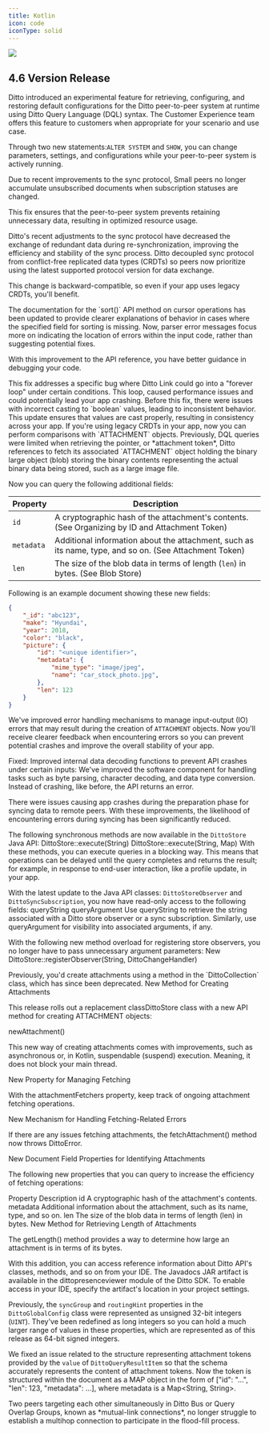 ```yaml
---
title: Kotlin
icon: code
iconType: solid
---
```


<Frame>
  <img src="/images/v4.7/release-2.webp"/>
</Frame>

## 4.6 Version Release
<Accordion title="Added: Support for runtime configuration using DQL">
  Ditto introduced an experimental feature for retrieving, configuring, and restoring default configurations for the Ditto peer-to-peer system at runtime using Ditto Query Language (DQL) syntax.


<Info>
  The Customer Experience team offers this feature to customers when appropriate for your scenario and use case.
</Info>


  Through two new statements:`ALTER SYSTEM` and `SHOW`, you can change parameters, settings, and configurations while your peer-to-peer system is actively running.
</Accordion>

<Accordion title="Fixed: Accumulation of unsubscribed documents">
  Due to recent improvements to the sync protocol, Small peers no longer accumulate unsubscribed documents when subscription statuses are changed.

  This fix ensures that the peer-to-peer system prevents retaining unnecessary data, resulting in optimized resource usage.
</Accordion>

<Accordion title="Changed: Sync protocol to streamline the sync process">
  Ditto's recent adjustments to the sync protocol have decreased the exchange of redundant data during re-synchronization, improving the efficiency and stability of the sync process.
</Accordion>

<Accordion title="Changed: Sync protocol so peers use the latest version">
  Ditto decoupled sync protocol from conflict-free replicated data types (CRDTs) so peers now prioritize using the latest supported protocol version for data exchange.

  This change is backward-compatible, so even if your app uses legacy CRDTs, you'll benefit.&#x20;
</Accordion>

<Accordion title="Improved: API reference for `sort()` method">
  The documentation for the `sort()` API method on cursor operations has been updated to provide clearer explanations of behavior in cases where the specified field for sorting is missing.
</Accordion>

<Accordion title="Improved: Parser error messages">
  Now, parser error messages focus more on indicating the location of errors within the input code, rather than suggesting potential fixes.&#x20;

  With this improvement to the API reference, you have better guidance in debugging your code.
</Accordion>

<Accordion title="Fixed: An issue where Ditto Link could enter an infinite loop">
  This fix addresses a specific bug where Ditto Link could go into a "forever loop" under certain conditions. This loop, caused performance issues and could potentially lead your app crashing.
</Accordion>

<Accordion title="Fixed: Inconsistent handling of legacy query-builder APIs">
  Before this fix, there were issues with incorrect casting to `boolean` values, leading to inconsistent behavior. This update ensures that values are cast properly, resulting in consistency across your app.
</Accordion>

<Accordion title="Added: Comparison operations for legacy query-builder APIs">
  If you're using legacy CRDTs in your app, now you can perform comparisons with `ATTACHMENT` objects.&#x20;
</Accordion>

<Accordion title="Fixed: Limitation in querying attachment tokens">
  Previously, DQL queries were limited when retrieving the pointer, or *attachment token*, Ditto references to fetch its associated `ATTACHMENT` object holding the binary large object (blob) storing the binary contents representing the actual binary data being stored, such as a large image file.&#x20;

  Now you can query the following additional fields:

  | **Property** | **Description**                                                                                        |
  | ------------ | ------------------------------------------------------------------------------------------------------ |
  | `id`         | A cryptographic hash of the attachment's contents. (See Organizing by ID and Attachment Token)         |
  | `metadata`   | Additional information about the attachment, such as its name, type, and so on. (See Attachment Token) |
  | `len`        | The size of the blob data in terms of length (`len`) in bytes. (See Blob Store)                        |

  Following is an example document showing these new fields:

  ```json
  {
      "_id": "abc123",
      "make": "Hyundai",
      "year": 2018,
      "color": "black",
      "picture": {
          "id": "<unique identifier>",
          "metadata": {
              "mime_type": "image/jpeg",
              "name": "car_stock_photo.jpg",
          },
          "len": 123
      }
  }
  ```
</Accordion>

<Accordion title="Fixed: Error handling when creating an `ATTACHMENT`"> We've improved error handling mechanisms to manage input-output (IO) errors that may result during the creation of `ATTACHMENT` objects.&#x20;
Now you'll receive clearer feedback when encountering errors so you can prevent potential crashes and improve the overall stability of your app. </Accordion>

<Accordion title="Fixed: Internal data-decoding functions"> Fixed: Improved internal data decoding functions to prevent API crashes under certain inputs:
We've improved the software component for handling tasks such as byte parsing, character decoding, and data type conversion. Instead of crashing, like before, the API returns an error. </Accordion>

<Accordion title="Fixed: Issues causing crashes when preparing to sync"> There were issues causing app crashes during the preparation phase for syncing data to remote peers.&#x20;
With these improvements, the likelihood of encountering errors during syncing has been significantly reduced. </Accordion>

<Accordion title="Added: Convenience methods for executing queries"> The following synchronous methods are now available in the `DittoStore` Java API:
DittoStore::execute(String)
DittoStore::execute(String, Map)
With these methods, you can execute queries in a blocking way. This means that operations can be delayed until the query completes and returns the result; for example, in response to end-user interaction, like a profile update, in your app. </Accordion>

<Accordion title="Added: Fields for read-only access to observer query"> With the latest update to the Java API classes: `DittoStoreObserver` and `DittoSyncSubscription`, you now have read-only access to the following fields:
queryString
queryArgument
Use queryString to retrieve the string associated with a Ditto store observer or a sync subscription. Similarly, use queryArgument for visibility into associated arguments, if any. </Accordion>

<Accordion title="Added: New method overload to simplify code"> With the following new method overload for registering store observers, you no longer have to pass unnecessary argument parameters:
New DittoStore::registerObserver(String, DittoChangeHandler) </Accordion>

<Accordion title="Added: Replacement `DittoStore` class for working with attachments">
Previously, you'd create attachments using a method in the `DittoCollection` class, which has since been deprecated.
New Method for Creating Attachments

This release rolls out a replacement classDittoStore class with a new API method for creating ATTACHMENT objects:

newAttachment()

This new way of creating attachments comes with improvements, such as asynchronous or, in Kotlin, suspendable (suspend) execution. Meaning, it does not block your main thread.

New Property for Managing Fetching

With the attachmentFetchers property, keep track of ongoing attachment fetching operations.

New Mechanism for Handling Fetching-Related Errors

If there are any issues fetching attachments, the fetchAttachment() method now throws DittoError.

New Document Field Properties for Identifying Attachments

The following new properties that you can query to increase the efficiency of fetching operations:

Property	Description
id	A cryptographic hash of the attachment's contents.
metadata	Additional information about the attachment, such as its name, type, and so on.
len	The size of the blob data in terms of length (len) in bytes.
New Method for Retrieving Length of Attachments

The getLength() method provides a way to determine how large an attachment is in terms of its bytes.

</Accordion>

<Accordion title="Added: Javadocs JAR artifact for local access to API references"> With this addition, you can access reference information about Ditto API's classes, methods, and so on from your IDE.
The Javadocs JAR artifact is available in the dittopresenceviewer module of the Ditto SDK. To enable access in your IDE, specify the artifact's location in your project settings. </Accordion>

<Accordion title="Added: Accessors for properties in the `DittoGlobalConfig` class"> Previously, the `syncGroup` and `routingHint` properties in the `DittoGlobalConfig` class were represented as unsigned 32-bit integers (`UINT`).
They've been redefined as long integers so you can hold a much larger range of values in these properties, which are represented as of this release as 64-bit signed integers. </Accordion>

<Accordion title="Fixed: Issue related to attachment token schema"> We fixed an issue related to the structure representing attachment tokens provided by the `value` of `DittoQueryResultItem` so that the schema accurately represents the content of attachment tokens.
Now the token is structured within the document as a MAP object in the form of ["id": "...", "len": 123, "metadata": ...], where metadata is a Map\<String, String>. </Accordion>

<Accordion title="(Experimental) Fixed: Issue with mutual-link connections">
 Two peers targeting each other simultaneously in Ditto Bus or Query Overlap Groups, known as *mutual-link connections*, no longer struggle to establish a multihop connection to participate in the flood-fill process.
</Accordion>
